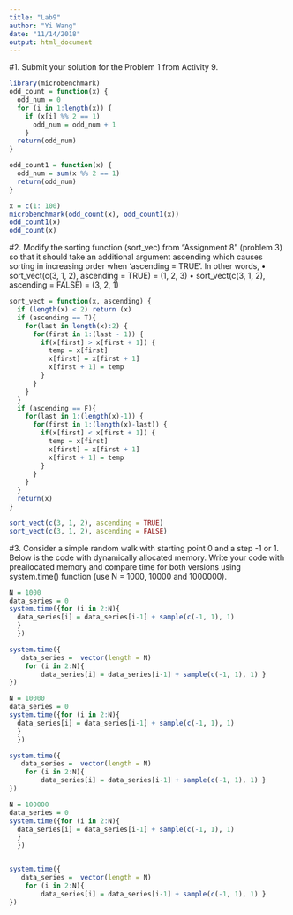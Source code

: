 ```yaml
---
title: "Lab9"
author: "Yi Wang"
date: "11/14/2018"
output: html_document
---
```


#1. Submit your solution for the Problem 1 from Activity 9.

```r
library(microbenchmark)
odd_count = function(x) {
  odd_num = 0
  for (i in 1:length(x)) {
    if (x[i] %% 2 == 1) 
      odd_num = odd_num + 1
    }
  return(odd_num)
}

odd_count1 = function(x) {
  odd_num = sum(x %% 2 == 1)
  return(odd_num)
}

x = c(1: 100)
microbenchmark(odd_count(x), odd_count1(x))
odd_count1(x)
odd_count(x)
```

#2. Modify the sorting function (sort_vec) from “Assignment 8” (problem 3) so that it should take an additional argument ascending which causes sorting in increasing order when ‘ascending = TRUE’. In other words,
• sort_vect(c(3, 1, 2), ascending = TRUE) = (1, 2, 3)
• sort_vect(c(3, 1, 2), ascending = FALSE) = (3, 2, 1)

```r
sort_vect = function(x, ascending) {
  if (length(x) < 2) return (x)
  if (ascending == T){
    for(last in length(x):2) {
      for(first in 1:(last - 1)) {
        if(x[first] > x[first + 1]) {
          temp = x[first]
          x[first] = x[first + 1]
          x[first + 1] = temp
        }
      }
    }
  }
  if (ascending == F){
    for(last in 1:(length(x)-1)) {
      for(first in 1:(length(x)-last)) {
        if(x[first] < x[first + 1]) {
          temp = x[first]
          x[first] = x[first + 1]
          x[first + 1] = temp
        }
      }
    }
  }
  return(x)
}

sort_vect(c(3, 1, 2), ascending = TRUE)
sort_vect(c(3, 1, 2), ascending = FALSE)
```

#3. Consider a simple random walk with starting point 0 and a step -1 or 1. Below is the code with dynamically allocated memory. Write your code with preallocated memory and compare time for both versions using system.time() function (use N = 1000, 10000 and 1000000).
```r
N = 1000
data_series = 0
system.time({for (i in 2:N){
  data_series[i] = data_series[i-1] + sample(c(-1, 1), 1)
  }
  })

system.time({
   data_series =  vector(length = N)
    for (i in 2:N){
        data_series[i] = data_series[i-1] + sample(c(-1, 1), 1) }
})
```

```r
N = 10000
data_series = 0
system.time({for (i in 2:N){
  data_series[i] = data_series[i-1] + sample(c(-1, 1), 1)
  }
  })

system.time({
   data_series =  vector(length = N)
    for (i in 2:N){
        data_series[i] = data_series[i-1] + sample(c(-1, 1), 1) }
})
```

```r
N = 100000
data_series = 0
system.time({for (i in 2:N){
  data_series[i] = data_series[i-1] + sample(c(-1, 1), 1)
  }
  })


system.time({
   data_series =  vector(length = N)
    for (i in 2:N){
        data_series[i] = data_series[i-1] + sample(c(-1, 1), 1) }
})
```

